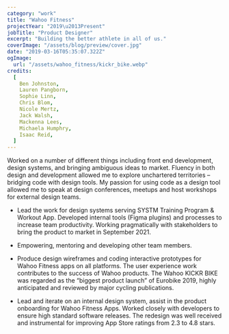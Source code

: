 ```yaml
---
category: "work"
title: "Wahoo Fitness"
projectYear: "2019\u2013Present"
jobTitle: "Product Designer"
excerpt: "Building the better athlete in all of us."
coverImage: "/assets/blog/preview/cover.jpg"
date: "2019-03-16T05:35:07.322Z"
ogImage:
  url: "/assets/wahoo_fitness/kickr_bike.webp"
credits:
  [
    Ben Johnston,
    Lauren Pangborn,
    Sophie Linn,
    Chris Blom,
    Nicole Mertz,
    Jack Walsh,
    Mackenna Lees,
    Michaela Humphry,
    Isaac Reid,
  ]
---
```


<GalleryComposable>
  <ImageWithCaption
    src={"/assets/wahoo_fitness/kickr_bike.webp"}
    caption="Serving SYSTM Training Program"
    alt="Serving SYSTM Training Program"
    className="col-span-2 lg:col-span-2"
  />
  <ImageWithCaption
    src={"/assets/wahoo_fitness/elemnt_1.webp"}
    caption="Serving SYSTM Training Program"
    alt="Serving SYSTM Training Program"
    className="col-span-2 lg:col-span-1"
  />
  <ImageWithCaption
    src={"/assets/wahoo_fitness/onboarding.webp"}
    caption="Serving SYSTM Training Program"
    alt="Serving SYSTM Training Program"
    className="col-span-2 lg:col-span-1"
  />
</GalleryComposable>

Worked on a number of different things including front end development, design systems,
and bringing ambiguous ideas to market. Fluency in both design and development allowed
me to explore unchartered territories – bridging code with design tools. My passion
for using code as a design tool allowed me to speak at design conferences, meetups
and host workshops for external design teams.

- Lead the work for design systems serving SYSTM Training Program & Workout App. Developed internal tools (Figma plugins) and processes to increase team productivity. Working pragmatically with stakeholders to bring the product to market in September 2021.

- Empowering, mentoring and developing other team members.

- Produce design wireframes and coding interactive prototypes for Wahoo Fitness apps on all platforms. The user experience work contributes to the success of Wahoo products. The Wahoo KICKR BIKE was regarded as the “biggest product launch” of Eurobike 2019, highly anticipated and reviewed by major cycling publications.

- Lead and iterate on an internal design system, assist in the product onboarding for Wahoo Fitness Apps. Worked closely with developers to ensure high standard software releases. The redesign was well received and instrumental for improving App Store ratings from 2.3 to 4.8 stars.
